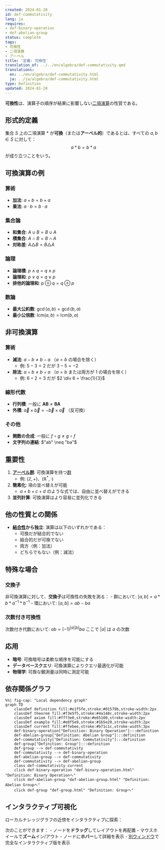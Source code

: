 ```yaml
---
created: 2024-01-20
id: def-commutativity
lang: ja
requires:
- def-binary-operation
- def-abelian-group
status: complete
tags:
- 可換性
- 二項演算
- アーベル
title: '定義: 可換性'
translation_of: ../../en/algebra/def-commutativity.qmd
translations:
  en: ../en/algebra/def-commutativity.html
  ja: ../ja/algebra/def-commutativity.html
type: Definition
updated: 2024-01-20
---
```


**可換性**は、演算子の順序が結果に影響しない[二項演算](def-binary-operation.qmd)の性質である。

## 形式的定義

集合 $S$ 上の二項演算 $*$ が**可換**（または**アーベル的**）であるとは、すべての $a, b \in S$ に対して：
$$a * b = b * a$$
が成り立つことをいう。

## 可換演算の例

### 算術
- **加法**: $a + b = b + a$
- **乗法**: $a \cdot b = b \cdot a$

### 集合論
- **和集合**: $A \cup B = B \cup A$
- **積集合**: $A \cap B = B \cap A$
- **対称差**: $A \triangle B = B \triangle A$

### 論理
- **論理積**: $p \land q = q \land p$
- **論理和**: $p \lor q = q \lor p$
- **排他的論理和**: $p \oplus q = q \oplus p$

### 数論
- **最大公約数**: $\gcd(a, b) = \gcd(b, a)$
- **最小公倍数**: $\text{lcm}(a, b) = \text{lcm}(b, a)$

## 非可換演算

### 算術
- **減法**: $a - b \neq b - a$ （$a = b$ の場合を除く）
  - 例: $5 - 3 = 2$ だが $3 - 5 = -2$
- **除法**: $a \div b \neq b \div a$ （$a = b$ または両方が 1 の場合を除く）
  - 例: $6 \div 2 = 3$ だが $2 \div 6 = \frac{1}{3}$

### 線形代数
- **行列積**: 一般に $\mathbf{AB} \neq \mathbf{BA}$
- **外積**: $\vec{a} \times \vec{b} = -\vec{b} \times \vec{a}$ （反可換）

### その他
- **関数の合成**: 一般に $f \circ g \neq g \circ f$
- **文字列の連結**: $"ab" \neq "ba"$

## 重要性

1. **[アーベル群](def-abelian-group.qmd)**: 可換演算を持つ[群](def-group.qmd)
   - 例: $(\mathbb{Z}, +)$、$(\mathbb{R}^*, \cdot)$

2. **簡素化**: 項の並べ替えが可能
   - $a + b + c + d$ のような式では、自由に並べ替えができる

3. **並列計算**: 可換演算はより容易に並列化できる

## 他の性質との関係

- **[結合性](def-associativity.qmd)から独立**: 演算は以下のいずれかである：
  - 可換だが結合的でない
  - 結合的だが可換でない
  - 両方（例：加法）
  - どちらでもない（例：減法）

## 特殊な場合

### 交換子
非可換演算に対して、**交換子**は可換性の失敗を測る：
- 群において: $[a, b] = a * b * a^{-1} * b^{-1}$
- 環において: $[a, b] = ab - ba$

### 次数付き可換性
次数付き代数において: $ab = (-1)^{|a||b|}ba$ ここで $|a|$ は $a$ の次数

## 応用

- **暗号**: 可換暗号は柔軟な順序を可能にする
- **データベースクエリ**: 可換演算によりクエリ最適化が可能
- **物理学**: 可換な観測量は同時に測定可能

## 依存関係グラフ

```mermaid
%%| fig-cap: "Local dependency graph"
graph TD
    classDef definition fill:#e1f5fe,stroke:#01579b,stroke-width:2px
    classDef theorem fill:#f3e5f5,stroke:#4a148c,stroke-width:2px
    classDef axiom fill:#fff3e0,stroke:#e65100,stroke-width:2px
    classDef example fill:#e8f5e9,stroke:#1b5e20,stroke-width:2px
    classDef current fill:#ffebee,stroke:#b71c1c,stroke-width:3px
    def-binary-operation["Definition: Binary Operation"]:::definition
    def-abelian-group["Definition: Abelian Group"]:::definition
    def-commutativity["Definition: Commutativity"]:::definition
    def-group["Definition: Group"]:::definition
    def-group --> def-commutativity
    def-commutativity --> def-binary-operation
    def-abelian-group --> def-commutativity
    def-commutativity --> def-abelian-group
    class def-commutativity current
    click def-binary-operation "def-binary-operation.html" "Definition: Binary Operationへ"
    click def-abelian-group "def-abelian-group.html" "Definition: Abelian Groupへ"
    click def-group "def-group.html" "Definition: Groupへ"
```

## インタラクティブ可視化

ローカルナレッジグラフの近傍をインタラクティブに探索：

::: {.graph-viz data-id="def-commutativity" data-width="700" data-height="500"}
:::

次のことができます：
- ノードを**ドラッグ**してレイアウトを再配置
- マウスホイールで**ズーム**イン/アウト
- ノードに**ホバー**して詳細を表示
- [別ウィンドウ](../../output/interactive/def-commutativity.html){target="_blank"}で完全なインタラクティブ版を表示
